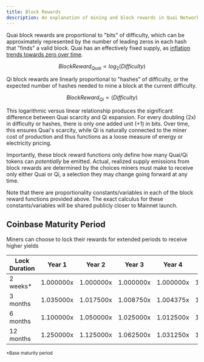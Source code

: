 ```yaml
---
title: Block Rewards
description: An explanation of mining and block rewards in Quai Network.
---
```


Quai block rewards are proportional to "bits" of difficulty, which can be approximately represented by the number of leading zeros in each hash that "finds" a valid block. Quai has an effectively fixed supply, as [inflation trends towards zero over time](/learn/tokenomics/quai-emissions).

$$
Block Reward_{Quai} ∝ log_{2}(Difficulty)
$$

Qi block rewards are linearly proportional to "hashes" of difficulty, or the expected number of hashes needed to mine a block at the current difficulty.

$$
Block Reward_{Qi} ∝ (Difficulty)
$$

This logarithmic versus linear relationship produces the significant difference between Quai scarcity and Qi expansion. For every doubling (2x) in difficulty or hashes, there is only one added unit (+1) in bits. Over time, this ensures Quai's scarcity, while Qi is naturally connected to the miner cost of production and thus functions as a loose measure of energy or electricity pricing.

Importantly, these block reward functions only define how many Quai/Qi tokens can _potentially_ be emitted. Actual, realized supply emissions from block rewards are determined by the choices miners must make to receive only either Quai or Qi, a selection they may change going forward at any time.

<Note>
  Note that there are proportionality constants/variables in each of the block
  reward functions provided above. The exact calculus for these
  constants/variables will be shared publicly closer to Mainnet launch.
</Note>

## Coinbase Maturity Period

Miners can choose to lock their rewards for extended periods to receive higher yields

| Lock Duration | Year 1    | Year 2    | Year 3    | Year 4    | Year 5+   |
| ------------- | --------- | --------- | --------- | --------- | --------- |
| 2 weeks\*     | 1.000000x | 1.000000x | 1.000000x | 1.000000x | 1.000000x |
| 3 months      | 1.035000x | 1.017500x | 1.008750x | 1.004375x | 1.002188x |
| 6 months      | 1.100000x | 1.050000x | 1.025000x | 1.012500x | 1.006250x |
| 12 months     | 1.250000x | 1.125000x | 1.062500x | 1.031250x | 1.015625x |

<sub>\*Base maturity period</sub>
